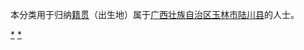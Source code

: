 {{Catnav|頁面分類|各種主題的頁面分類|依中国各省来作的分类|各地中国人|广西人|玉林人}}
{{Catnav|頁面分類|人物|各國人物|中国人|各地中国人|广西人|玉林人}}

本分类用于归纳[[籍贯|籍贯]]（出生地）属于[[广西壮族自治区|广西壮族自治区]][[玉林市|玉林市]][[陆川县|陆川县]]的人士。


[[Category:玉林人|*]]
[[Category:陆川县|*]]